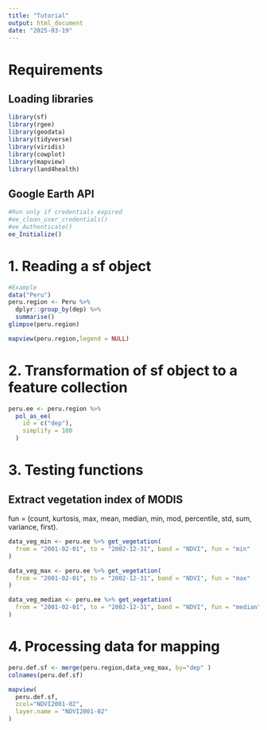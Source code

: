```yaml
---
title: "Tutorial"
output: html_document
date: "2025-03-19"
---
```


# Requirements

## Loading libraries

```r
library(sf)
library(rgee)
library(geodata)
library(tidyverse)
library(viridis)
library(cowplot)
library(mapview)
library(land4health)
```

## Google Earth API

```r
#Run only if credentials expired
#ee_clean_user_credentials()
#ee_Authenticate()
ee_Initialize()
```

# 1. Reading a sf object

```r
#Example
data("Peru")
peru.region <- Peru %>%
  dplyr::group_by(dep) %>%
  summarise()
glimpse(peru.region)

mapview(peru.region,legend = NULL)

```

# 2. Transformation of sf object to a feature collection

```r
peru.ee <- peru.region %>%
  pol_as_ee(
    id = c("dep"),
    simplify = 100
  )
```

# 3. Testing functions

## Extract vegetation index of MODIS 
fun = (count, kurtosis, max, mean, median, min, mod, percentile, std, sum, variance, first).

```r
data_veg_min <- peru.ee %>% get_vegetation(
  from = "2001-02-01", to = "2002-12-31", band = "NDVI", fun = "min"
)

data_veg_max <- peru.ee %>% get_vegetation(
  from = "2001-02-01", to = "2002-12-31", band = "NDVI", fun = "max"
)

data_veg_median <- peru.ee %>% get_vegetation(
  from = "2001-02-01", to = "2002-12-31", band = "NDVI", fun = "median"
)
```
# 4. Processing data for mapping
```r
peru.def.sf <- merge(peru.region,data_veg_max, by="dep" )
colnames(peru.def.sf)

```

```r
mapview(
  peru.def.sf,
  zcol="NDVI2001-02",
  layer.name = "NDVI2001-02"
)
```


